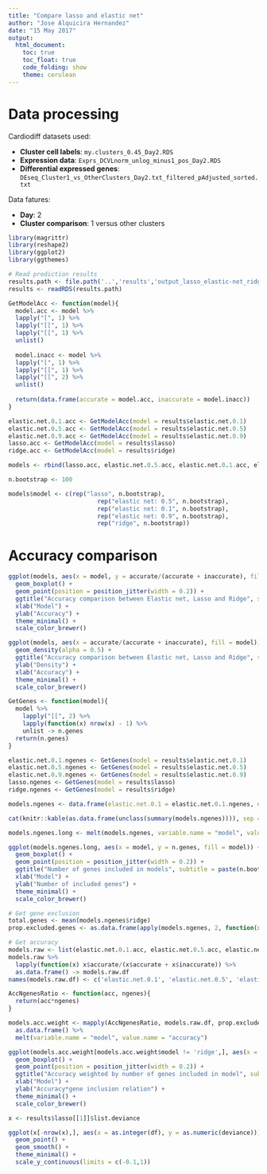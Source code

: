 ```yaml
---
title: "Compare lasso and elastic net"
author: "Jose Alquicira Hernandez"
date: "15 May 2017"
output: 
  html_document:
    toc: true
    toc_float: true
    code_folding: show
    theme: cerulean
---
```


# Data processing

Cardiodiff datasets used:

- **Cluster cell labels**: `my.clusters_0.45_Day2.RDS`
- **Expression data**: `Exprs_DCVLnorm_unlog_minus1_pos_Day2.RDS`
- **Differential expressed genes**: `DEseq_Cluster1_vs_OtherClusters_Day2.txt_filtered_pAdjusted_sorted.txt`

Data fatures:

- **Day**: 2
- **Cluster comparison**: 1 versus other clusters


```r
library(magrittr)
library(reshape2)
library(ggplot2)
library(ggthemes)
```


```r
# Read prediction results
results.path <- file.path('..','results','output_lasso_elastic-net_ridge_may19','All_List_c1vs_Remaining_Day2_n100-iterations.RDS')
results <- readRDS(results.path)
```

```r
GetModelAcc <- function(model){
  model.acc <- model %>% 
  lapply("[", 1) %>%
  lapply("[[", 1) %>% 
  lapply("[[", 1) %>% 
  unlist()
  
  model.inacc <- model %>% 
  lapply("[", 1) %>%
  lapply("[[", 1) %>% 
  lapply("[[", 2) %>% 
  unlist()
  
  return(data.frame(accurate = model.acc, inaccurate = model.inacc))
}
```

```r
elastic.net.0.1.acc <- GetModelAcc(model = results$elastic.net.0.1)
elastic.net.0.5.acc <- GetModelAcc(model = results$elastic.net.0.5)
elastic.net.0.9.acc <- GetModelAcc(model = results$elastic.net.0.9)
lasso.acc <- GetModelAcc(model = results$lasso)
ridge.acc <- GetModelAcc(model = results$ridge)
```




```r
models <- rbind(lasso.acc, elastic.net.0.5.acc, elastic.net.0.1.acc, elastic.net.0.9.acc, ridge.acc)

n.bootstrap <- 100

models$model <- c(rep("lasso", n.bootstrap), 
                         rep("elastic net: 0.5", n.bootstrap), 
                         rep("elastic net: 0.1", n.bootstrap), 
                         rep("elastic net: 0.9", n.bootstrap), 
                         rep("ridge", n.bootstrap))
```


# Accuracy comparison


```r
ggplot(models, aes(x = model, y = accurate/(accurate + inaccurate), fill = model)) +
  geom_boxplot() +
  geom_point(position = position_jitter(width = 0.2)) +
  ggtitle("Accuracy comparison between Elastic net, Lasso and Ridge", subtitle = paste(n.bootstrap, "bootstrap replicates were performed")) +
  xlab("Model") +
  ylab("Accuracy") +
  theme_minimal() +
  scale_color_brewer()
```

```r
ggplot(models, aes(x = accurate/(accurate + inaccurate), fill = model)) +
  geom_density(alpha = 0.5) + 
  ggtitle("Accuracy comparison between Elastic net, Lasso and Ridge", subtitle = paste(n.bootstrap, "bootstrap replicates were performed")) +
  ylab("Density") +
  xlab("Accuracy") +
  theme_minimal() +
  scale_color_brewer()
```

```r
GetGenes <- function(model){
  model %>% 
    lapply("[[", 2) %>% 
    lapply(function(x) nrow(x) - 1) %>% 
    unlist -> n.genes
  return(n.genes)
}
```



```r
elastic.net.0.1.ngenes <- GetGenes(model = results$elastic.net.0.1)
elastic.net.0.5.ngenes <- GetGenes(model = results$elastic.net.0.5)
elastic.net.0.9.ngenes <- GetGenes(model = results$elastic.net.0.9)
lasso.ngenes <- GetGenes(model = results$lasso)
ridge.ngenes <- GetGenes(model = results$ridge)
```

```r
models.ngenes <- data.frame(elastic.net.0.1 = elastic.net.0.1.ngenes, elastic.net.0.5 = elastic.net.0.5.ngenes, elastic.net.0.9 = elastic.net.0.9.ngenes, lasso = lasso.ngenes, ridge = ridge.ngenes)
```

```r
cat(knitr::kable(as.data.frame(unclass(summary(models.ngenes)))), sep = "\n")
```


```r
models.ngenes.long <- melt(models.ngenes, variable.name = "model", value.name = "n.genes")
```


```r
ggplot(models.ngenes.long, aes(x = model, y = n.genes, fill = model)) +
  geom_boxplot() +
  geom_point(position = position_jitter(width = 0.2)) +
  ggtitle("Number of genes included in models", subtitle = paste(n.bootstrap, "bootstrap replicates were performed")) +
  xlab("Model") +
  ylab("Number of included genes") +
  theme_minimal() +
  scale_color_brewer()
```


```r
# Get gene exclusion
total.genes <- mean(models.ngenes$ridge)
prop.excluded.genes <- as.data.frame(apply(models.ngenes, 2, function(x){ 1 - x/total.genes}))

# Get accuracy
models.raw <- list(elastic.net.0.1.acc, elastic.net.0.5.acc, elastic.net.0.9.acc, lasso.acc, ridge.acc)
models.raw %>% 
  lapply(function(x) x$accurate/(x$accurate + x$inaccurate)) %>% 
  as.data.frame() -> models.raw.df 
names(models.raw.df) <- c('elastic.net.0.1', 'elastic.net.0.5', 'elastic.net.0.9', 'lasso', 'ridge')

AccNgenesRatio <- function(acc, ngenes){
  return(acc*ngenes)
}

models.acc.weight <- mapply(AccNgenesRatio, models.raw.df, prop.excluded.genes, SIMPLIFY = TRUE) %>% 
  as.data.frame() %>% 
  melt(variable.name = "model", value.name = "accuracy") 
```

```r
ggplot(models.acc.weight[models.acc.weight$model != 'ridge',], aes(x = model, y = accuracy, fill = model)) +
  geom_boxplot() +
  geom_point(position = position_jitter(width = 0.2)) +
  ggtitle("Accuracy weighted by number of genes included in model", subtitle = paste(n.bootstrap, "bootstrap replicates were performed. Note that ridge method is zero as it uses all features")) +
  xlab("Model") +
  ylab("Accuracy*gene inclusion relation") +
  theme_minimal() +
  scale_color_brewer()
```

```r
x <- results$lasso[[1]]$list.deviance

ggplot(x[-nrow(x),], aes(x = as.integer(df), y = as.numeric(deviance))) +
  geom_point() +
  geom_smooth() +
  theme_minimal() +
  scale_y_continuous(limits = c(-0.1,1))
```


